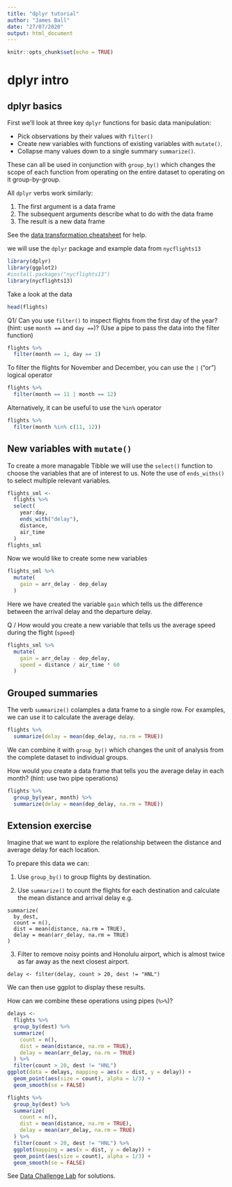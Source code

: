 ---
title: "dplyr tutorial"
author: "James Ball"
date: "27/07/2020"
output: html_document
---

```{r setup, include=FALSE}
knitr::opts_chunk$set(echo = TRUE)
```

# dplyr intro

## dplyr basics

First we'll look at three key `dplyr` functions for basic data manipulation:

- Pick observations by their values with `filter()`
- Create new variables with functions of existing variables with `mutate()`.
- Collapse many values down to a single summary `summarize()`.

These can all be used in conjunction with `group_by()` which changes the scope of each function from operating on the entire dataset to operating on it group-by-group.

All `dplyr` verbs work similarly:

1. The first argument is a data frame
2. The subsequent arguments describe what to do with the data frame
3. The result is a new data frame

See the [data transformation cheatsheet](https://github.com/rstudio/cheatsheets/blob/master/data-transformation.pdf) for help.

we will use the `dplyr` package and example data from `nycflights13`

```{r libraries, message=FALSE, warning=FALSE}
library(dplyr)
library(ggplot2)
#install.packages("nycflights13")
library(nycflights13)
```

Take a look at the data

```{r data}
head(flights)
```

Q1/ Can you use `filter()` to inspect flights from the first day of the year? (hint: use `month == ` and `day == `)?
(Use a pipe to pass the data into the filter function)
```{r month, echo=FALSE}
flights %>% 
  filter(month == 1, day == 1)
```


To filter the flights for November and December, you can use the `|` ("or") logical operator

```{r or}
flights %>% 
  filter(month == 11 | month == 12)
```

Alternatively, it can be useful to use the `%in%` operator

```{r in}
flights %>% 
  filter(month %in% c(11, 12))
```

## New variables with `mutate()`

To create a more managable Tibble we will use the `select()` function to choose the variables that are of interest to us. Note the use of `ends_withs()` to select multiple relevant variables.

```{r select}
flights_sml <- 
  flights %>% 
  select( 
    year:day, 
    ends_with("delay"), 
    distance, 
    air_time
  )
flights_sml
```

Now we would like to create some new variables

```{r gain}
flights_sml %>% 
  mutate(
    gain = arr_delay - dep_delay
  )
```

Here we have created the variable `gain` which tells us the difference between the arrival delay and the departure delay.

Q / How would you create a new variable that tells us the average speed during the flight (`speed`)

```{r speed, echo=FALSE}
flights_sml %>% 
  mutate(
    gain = arr_delay - dep_delay,
    speed = distance / air_time * 60
  )
```

## Grouped summaries

The verb `summarize()` colamples a data frame to a single row. For examples, we can use it to calculate the average delay.

```{r delay}
flights %>% 
  summarize(delay = mean(dep_delay, na.rm = TRUE))
```

We can combine it with `group_by()` which changes the unit of analysis from the complete dataset to individual groups.

How would you create a data frame that tells you the average delay in each month? (hint: use two pipe operations)

```{r delaymonth, echo=FALSE}
flights %>% 
  group_by(year, month) %>% 
  summarize(delay = mean(dep_delay, na.rm = TRUE))
```

## Extension exercise

Imagine that we want to explore the relationship between the distance and average delay for each location.

To prepare this data we can:

1. Use `group_by()` to group flights by destination.

2. Use `summarize()` to count the flights for each destination and calculate the mean distance and arrival delay e.g.
```
summarize(
  by_dest,
  count = n(),
  dist = mean(distance, na.rm = TRUE),
  delay = mean(arr_delay, na.rm = TRUE)
)
```

3. Filter to remove noisy points and Honolulu airport, which is almost twice as far away as the next closest airport.
```
delay <- filter(delay, count > 20, dest != "HNL")
```

We can then use ggplot to display these results.

How can we combine these operations using pipes (`%>%`)?


```{r plot, echo=FALSE, message=FALSE}
delays <- 
  flights %>% 
  group_by(dest) %>% 
  summarize(
    count = n(),
    dist = mean(distance, na.rm = TRUE),
    delay = mean(arr_delay, na.rm = TRUE)
  ) %>% 
  filter(count > 20, dest != "HNL")
ggplot(data = delays, mapping = aes(x = dist, y = delay)) +
  geom_point(aes(size = count), alpha = 1/3) +
  geom_smooth(se = FALSE)
```


```{r plot2, echo=FALSE, eval=FALSE}
flights %>% 
  group_by(dest) %>% 
  summarize(
    count = n(),
    dist = mean(distance, na.rm = TRUE),
    delay = mean(arr_delay, na.rm = TRUE)
  ) %>% 
  filter(count > 20, dest != "HNL") %>%
  ggplot(mapping = aes(x = dist, y = delay)) +
  geom_point(aes(size = count), alpha = 1/3) +
  geom_smooth(se = FALSE)
```

See [Data Challenge Lab](https://dcl-wrangle.stanford.edu/) for solutions.